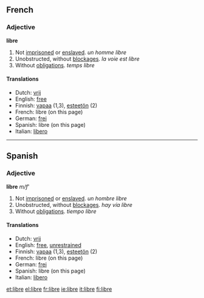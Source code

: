 {{see|LIBRE}}
==French==
===Adjective===
'''libre'''

# Not [[imprisoned]] or [[enslaved]]. ''un homme libre''
# Unobstructed, without [[blockage|blockages]]. ''la voie est libre''
# Without [[obligation]]s. ''temps libre''

====Translations====
*Dutch: [[vrij]]
*English: [[free]]
*Finnish: [[vapaa]] (1,3), [[esteetön]] (2)
*French: libre (on this page)
*German: [[frei]]
*Spanish: libre (on this page)
*Italian: [[libero]]

----

==Spanish==
===Adjective===
'''libre''' ''m/f'''

# Not [[imprisoned]] or [[enslaved]]. ''un hombre libre''
# Unobstructed, without [[blockage|blockages]]. ''hay vía libre''
# Without [[obligation]]s. ''tiempo libre''

====Translations====
*Dutch: [[vrij]]
*English: [[free]], [[unrestrained]]
*Finnish: [[vapaa]] (1,3), [[esteetön]] (2)
*French: libre (on this page)
*German: [[frei]]
*Spanish: libre (on this page)
*Italian: [[libero]]

[[et:libre]]
[[el:libre]]
[[fr:libre]]
[[ie:libre]]
[[it:libre]]
[[fi:libre]]